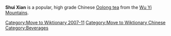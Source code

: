 [[Category:Move to Wiktionary 2007-11]]
[[Category:Move to Wiktionary Chinese]]
{{User:Dmcdevit/TWChinese}}

'''Shui Xian''' is a popular, high grade Chinese [[Oolong tea]] from the [[w:Wu Yi Mountains|Wu Yi Mountains]].

[[Category:Beverages]]